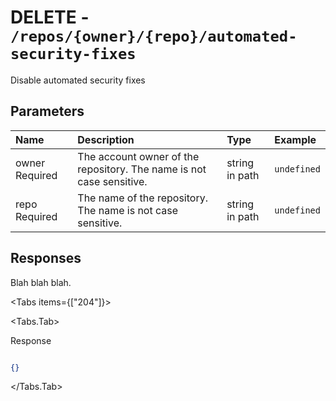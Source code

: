 
# DELETE - `/repos/{owner}/{repo}/automated-security-fixes`

Disable automated security fixes

## Parameters

| Name | Description | Type | Example |
| :---- | :---- | :---- | :---- |
| owner <span class="bg-blue-100 text-blue-800 text-xs font-medium me-2 px-2.5 py-0.5 rounded dark:bg-blue-900 dark:text-blue-300">Required</span> | The account owner of the repository. The name is not case sensitive. | string in path | `undefined` |
| repo <span class="bg-blue-100 text-blue-800 text-xs font-medium me-2 px-2.5 py-0.5 rounded dark:bg-blue-900 dark:text-blue-300">Required</span> | The name of the repository. The name is not case sensitive. | string in path | `undefined` |

## Responses

Blah blah blah.

<Tabs items={["204"]}>

<Tabs.Tab>

Response

```json

{}

```

</Tabs.Tab>

</Tabs>